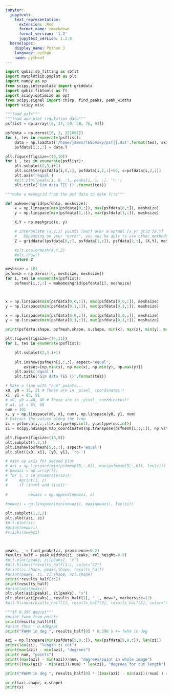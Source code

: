 ```yaml
---
jupyter:
  jupytext:
    text_representation:
      extension: .Rmd
      format_name: rmarkdown
      format_version: '1.2'
      jupytext_version: 1.3.0
  kernelspec:
    display_name: Python 3
    language: python
    name: python3
---
```


```python
import qubic.sb_fitting as sbfit
import matplotlib.pyplot as plt
import numpy as np
from scipy.interpolate import griddata
import qubic.fibtools as ft
import scipy.optimize as opt
from scipy.signal import chirp, find_peaks, peak_widths
import scipy.misc
```

```python
"""load psfs"""
"""load and plot simulation data"""
psflist = np.array([6, 37, 50, 58, 76, 93])

psfdata = np.zeros([6, 3, 251001])
for i, tes in enumerate(psflist):
    data = np.loadtxt('/home/james/TESonsky/psf{}.dat'.format(tes), skiprows=1)
    psfdata[i,:,:] = data.T

plt.figure(figsize=(10,10))
for i , tes in enumerate(psflist):
    plt.subplot(2,3,i+1)
    plt.scatter(psfdata[i,0,:], psfdata[i,1,:]+50, c=psfdata[i,2,:])
    plt.axis('equal')
    #plt.plot(peaks[i, 0, :], peaks[i, 1, :], 'r.')
    plt.title('Sim data TES {}'.format(tes))
```

```python
"""make a meshgrid from the psf data to make fits"""

def makemeshgrid(psfdata, meshsize):
    x = np.linspace(min(psfdata[0,:]), max(psfdata[0,:]), meshsize)
    y = np.linspace(min(psfdata[1,:]), max(psfdata[1,:]), meshsize)

    X,Y = np.meshgrid(x, y)

    # Interpolate (x,y,z) points [mat] over a normal (x,y) grid [X,Y]
    #   Depending on your "error", you may be able to use other methods
    Z = griddata((psfdata[0,:], psfdata[1,:]), psfdata[2,:], (X,Y), method='nearest')

    #plt.pcolormesh(X,Y,Z)
    #plt.show()
    return Z

meshsize = 101
psfmesh = np.zeros([6, meshsize, meshsize])
for i, tes in enumerate(psflist):
    psfmesh[i,:,:] = makemeshgrid(psfdata[i], meshsize)



x = np.linspace(min(psfdata[0,0,:]), max(psfdata[0,0,:]), meshsize)
y = np.linspace(min(psfdata[0,1,:]), max(psfdata[0,1,:]), meshsize)


```

```python
x = np.linspace(min(psfdata[0,0,:]), max(psfdata[0,0,:]), meshsize)
y = np.linspace(min(psfdata[0,1,:]), max(psfdata[0,1,:]), meshsize)

print(psfdata.shape, psfmesh.shape, x.shape, min(x), max(x), min(y), max(y))
```

```python
plt.figure(figsize=(16,11))
for i, tes in enumerate(psflist):

    plt.subplot(2,3,i+1)
    
    plt.imshow(psfmesh[i,:,:], aspect='equal',
        extent=[np.min(x), np.max(x), np.min(y), np.max(y)])
    plt.axis('equal')
    plt.title('Sim data TES {}'.format(tes))
```

```python
# Make a line with "num" points...
x0, y0 = 15, 21 # These are in _pixel_ coordinates!!
x1, y1 = 85, 91
# x0, y0 = 40, 98 # These are in _pixel_ coordinates!!
# x1, y1 = 65, 98
num = 101
x, y = np.linspace(x0, x1, num), np.linspace(y0, y1, num)
# Extract the values along the line
zi = psfmesh[i,:,:][x.astype(np.int), y.astype(np.int)]
zi = scipy.ndimage.map_coordinates(np.transpose(psfmesh[i,:,:]), np.vstack((x,y)))

plt.figure(figsize=(16,8))
plt.subplot(1,2,1)
plt.imshow(psfmesh[5,:,:], aspect='equal')
plt.plot([x0, x1], [y0, y1], 'ro-')

# #set up axis for second plot
# azi = np.linspace(min(psfmesh[5,:,0]), max(psfmesh[5,:,0]), len(zi))
# newazi = np.array([])
# for i, z in enumerate(azi):
#     #print(i, z)
#     if (i>x0) and (i<x1):
        
#         newazi = np.append(newazi, z)
        
#newazi = np.linspace(min(newazi), max(newazi), len(zi))

plt.subplot(1,2,2)
plt.plot(azi, zi)
#plt.plot(zi)
#print(newazi)
#xticks(newazi)



peaks, _ = find_peaks(zi, prominence=0.2)
results_half = peak_widths(zi, peaks, rel_height=0.5)
#plt.plot(peaks, zi[peaks], "x")
#plt.hlines(*results_half[1:], color="C2")
#print(zi.shape, peaks.shape, results_half)
#print(peaks, zi, zi.shape, azi.shape)
print(*results_half[1:])
print(results_half)
#print(azi[peaks])
plt.plot(azi[peaks], zi[peaks], "x")
plt.plot(azi[peaks], results_half[1], '_', mew=3, markersize=12)
#plt.hlines(results_half[1], results_half[2], results_half[3], color="C2")
```

```python
"""IF 0.396 deg/pt"""
#print fwhm from points
print(results_half[0])
#print fhhm * 0.4deg/pt
print("FWHM in deg ", results_half[0] * 0.396 ) #= fwhm in deg
```

```python
azi = np.linspace(min(psfdata[5,0,:]), max(psfdata[5,0,:]), len(zi))
print(len(zi), "length zi cut")
print(max(azi) - min(azi), "degrees")
print( num, "points")
print((max(azi) - min(azi))/num, "degrees/point in whole image")
print(((max(azi) - min(azi))/num) * len(zi), "degrees for cut length")

print("FWHM in deg ", results_half[0] * ((max(azi) - min(azi))/num) ) #= fwhm in deg
```

```python
print(azi.shape, x.shape)
print(x)
```

```python

```
